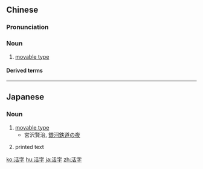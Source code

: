 ==Chinese==
{{zh-forms}}

===Pronunciation===
{{zh-pron
|m=huózì
|c=wut6 zi6
|cat=n
}}

===Noun===
{{zh-noun}}

# [[movable type]]
#: {{zh-x|泥 活字|ceramic '''movable type'''}}
#: {{zh-x|鐵 活字|metallic '''movable type'''}}
#: {{zh-x|鉛 活字|lead '''movable type'''}}

====Derived terms====
{{zh-der|活字版|活字印刷|活字印刷術}}

----

==Japanese==
{{ja-kanjitab|かつ|じ|yomi=o}}

===Noun===
{{ja-noun|かつじ}}

# [[movable type]]
#* 宮沢賢治, [http://www.aozora.gr.jp/cards/000081/files/456_15050.html 銀河鉄道の夜]
#*: {{ja-usex|ジョバンニは何べんも眼を拭いながら'''活字'''をだんだんひろいました。|^ジョバンニ は なんべん も め を ぬぐいながら '''かつじ''' を だんだん ひろいました。|Giovanni gradually picked the '''type''' while rubbing his eyes over and over again.}}
# printed text

[[ko:活字]]
[[hu:活字]]
[[ja:活字]]
[[zh:活字]]